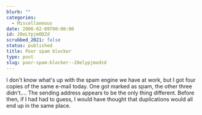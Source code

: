 ```yaml
---
blurb: ""
categories:
  - Miscellaneous
date: 2006-02-09T00:00:00
id: 20eLYpjmODZd
scrubbed_2021: false
status: published
title: Poor spam blocker
type: post
slug: poor-spam-blocker--20elypjmodzd
---
```


I don't know what's up with the spam engine we have at work, but I
got four copies of the same e-mail today. One got marked as spam,
the other three didn't.... The sending address appears to be the
only thing different. Before then, if I had had to guess, I would
have thought that duplications would all end up in the same place.